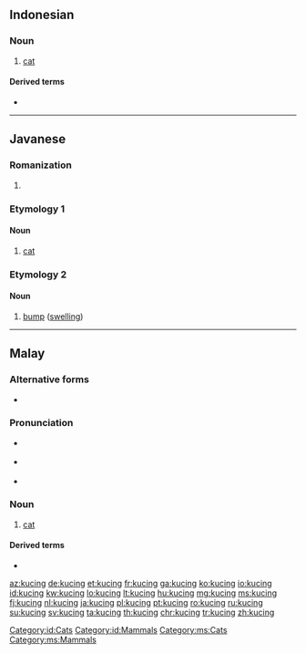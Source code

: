 ==Indonesian==
{{wikipedia|lang=id}}

===Noun===
{{id-noun}}

# [[cat]] {{gloss|domestic species}}

====Derived terms====
* {{l|id|kucing liar}}

[[Category:id:Cats]]
[[Category:id:Mammals]]

----

==Javanese==

=== Romanization ===
{{jv-rom}}

# {{jv-romanization of|ꦏꦸꦕꦶꦁ}}

=== Etymology 1 ===
==== Noun ====
{{jv-noun|j=ꦏꦸꦕꦶꦁ}}

# [[cat]]

=== Etymology 2 ===

==== Noun ====
{{jv-noun|j=ꦏꦸꦕꦶꦁ}}

# [[bump]] ([[swelling]])

----

==Malay==
{{wikipedia|lang=ms}}

===Alternative forms===
* {{l|ms|kuching}}

===Pronunciation===
* {{a|Johor-Selangor}} {{IPA|/kut͡ʃeŋ/|lang=ms}}
* {{a|Riau-Lingga}} {{IPA|/kut͡ʃɪŋ/|lang=ms}}
* {{rhymes|ut͡ʃeŋ|t͡ʃeŋ|eŋ|lang=ms}}

===Noun===
{{ms-noun|j=کوچيڠ}}

# [[cat]] {{gloss|domestic species}}

====Derived terms====
* {{l|ms|kucing liar}}

[[Category:ms:Cats]]
[[Category:ms:Mammals]]

[[az:kucing]]
[[de:kucing]]
[[et:kucing]]
[[fr:kucing]]
[[ga:kucing]]
[[ko:kucing]]
[[io:kucing]]
[[id:kucing]]
[[kw:kucing]]
[[lo:kucing]]
[[lt:kucing]]
[[hu:kucing]]
[[mg:kucing]]
[[ms:kucing]]
[[fj:kucing]]
[[nl:kucing]]
[[ja:kucing]]
[[pl:kucing]]
[[pt:kucing]]
[[ro:kucing]]
[[ru:kucing]]
[[su:kucing]]
[[sv:kucing]]
[[ta:kucing]]
[[th:kucing]]
[[chr:kucing]]
[[tr:kucing]]
[[zh:kucing]]